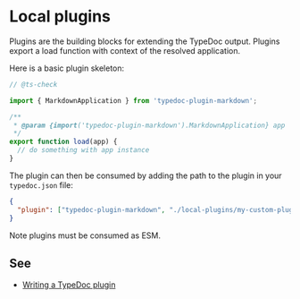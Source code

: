 # Local plugins

Plugins are the building blocks for extending the TypeDoc output. Plugins export a load function with context of the resolved application.

Here is a basic plugin skeleton:

```js filename="local-plugins/my-custom-plugin.mjs"
// @ts-check

import { MarkdownApplication } from 'typedoc-plugin-markdown';

/**
 * @param {import('typedoc-plugin-markdown').MarkdownApplication} app
 */
export function load(app) {
  // do something with app instance
}
```

The plugin can then be consumed by adding the path to the plugin in your `typedoc.json` file:

```json filename="typedoc.json"
{
  "plugin": ["typedoc-plugin-markdown", "./local-plugins/my-custom-plugin.mjs"]
}
```

Note plugins must be consumed as ESM.

## See

- [Writing a TypeDoc plugin](https://typedoc.org/documents/Development.Plugins.html)

